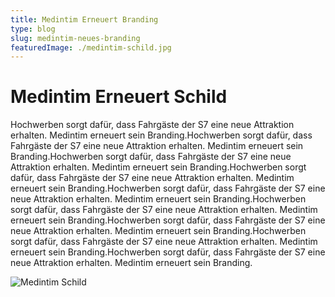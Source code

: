```yaml
---
title: Medintim Erneuert Branding
type: blog
slug: medintim-neues-branding
featuredImage: ./medintim-schild.jpg
---
```



<SEO title="Medintim Erneuert Schild" description="Medintim aus Mörfelden-Walldorf erneuert Schild."></SEO>

# Medintim Erneuert Schild

Hochwerben sorgt dafür, dass Fahrgäste der S7 eine neue Attraktion erhalten. Medintim erneuert sein Branding.Hochwerben sorgt dafür, dass Fahrgäste der S7 eine neue Attraktion erhalten. Medintim erneuert sein Branding.Hochwerben sorgt dafür, dass Fahrgäste der S7 eine neue Attraktion erhalten. Medintim erneuert sein Branding.Hochwerben sorgt dafür, dass Fahrgäste der S7 eine neue Attraktion erhalten. Medintim erneuert sein Branding.Hochwerben sorgt dafür, dass Fahrgäste der S7 eine neue Attraktion erhalten. Medintim erneuert sein Branding.Hochwerben sorgt dafür, dass Fahrgäste der S7 eine neue Attraktion erhalten. Medintim erneuert sein Branding.Hochwerben sorgt dafür, dass Fahrgäste der S7 eine neue Attraktion erhalten. Medintim erneuert sein Branding.Hochwerben sorgt dafür, dass Fahrgäste der S7 eine neue Attraktion erhalten. Medintim erneuert sein Branding.Hochwerben sorgt dafür, dass Fahrgäste der S7 eine neue Attraktion erhalten. Medintim erneuert sein Branding.

<img src={schild} alt="Medintim Schild" />